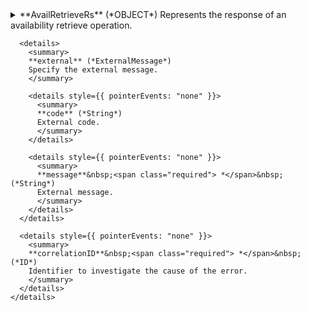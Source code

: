 
<details>
  <summary>
  **AvailRetrieveRs** (*OBJECT*)  
  Represents the response of an availability retrieve operation.  
  </summary>
  
  
    <details>
      <summary>
      **rates** (*RateAvailLoad*)  
      List of rates retrieved. See RateAvailLoad.  
      </summary>
  
      <details style={{ pointerEvents: "none" }}>
        <summary>
        **rateCode** (*String*)  
        Code associated with the rate.  
        </summary>
      </details>

      <details style={{ pointerEvents: "none" }}>
        <summary>
        **rooms** (*String*)  
        List of rooms associated with the rate.  
        </summary>
      </details>

      <details>
        <summary>
        **restrictions** (*RestrictionsLoad*)  
        Restrictions for the rate. See RestrictionsLoad.  
        </summary>
  
        <details style={{ pointerEvents: "none" }}>
          <summary>
          **bookingLimit** (*Int*)  
          Booking limit associated with the product.
          </summary>
        </details>

        <details>
          <summary>
          **lengthOfStay** (*LengthOfStay*)  
          Length of stay associated with the product. See LengthOfStay.  
          </summary>
  
          <details>
            <summary>
            **fullStay** (*FullStay*)  
            Full stay associated with the product. See FullStay.  
            </summary>
  
            <details style={{ pointerEvents: "none" }}>
              <summary>
              **minimum** (*Int*)  
              Minimum length of the full stay.
              </summary>
            </details>

            <details style={{ pointerEvents: "none" }}>
              <summary>
              **maximum** (*Int*)  
              Maximum length of the full stay.
              </summary>
            </details>
          </details>

          <details>
            <summary>
            **arrival** (*InventoryArrivalType*)  
            Arrival associated with the product. See Arrival.  
            </summary>
  
            <details style={{ pointerEvents: "none" }}>
              <summary>
              **minimum** (*Int*)  
              Minimum length of the arrival period.
              </summary>
            </details>

            <details style={{ pointerEvents: "none" }}>
              <summary>
              **maximum** (*Int*)  
              Maximum length of the arrival period.
              </summary>
            </details>
          </details>
        </details>

        <details style={{ pointerEvents: "none" }}>
          <summary>
          **minRelease** (*Int*)  
          Minimum release period associated with the product.
          </summary>
        </details>

        <details style={{ pointerEvents: "none" }}>
          <summary>
          **maxRelease** (*Int*)  
          Maximum release period associated with the product.
          </summary>
        </details>

        <details>
          <summary>
          **stopSales** (*StopSales*)  
          Stop sales associated with the product. See StopSales.  
          </summary>
  
          <details style={{ pointerEvents: "none" }}>
            <summary>
            **closeMaster** (*Boolean*)  
            Indicates whether to close the master.  
            </summary>
          </details>

          <details style={{ pointerEvents: "none" }}>
            <summary>
            **closeOnArrival** (*Boolean*)  
            Indicates whether to close on arrival. Null if not applicable.  
            </summary>
          </details>

          <details style={{ pointerEvents: "none" }}>
            <summary>
            **closeOnDeparture** (*Boolean*)  
            Indicates whether to close on departure. Null if not applicable.  
            </summary>
          </details>
        </details>

        <details style={{ pointerEvents: "none" }}>
          <summary>
          **freeSales** (*Boolean*)  
          Indicates whether the product is available for free sales.  
          </summary>
        </details>
      </details>

      <details>
        <summary>
        **applicableWeekdays** (*ApplicableWeekdays*)  
        Weekdays when the rate is applicable. See ApplicableWeekdays.  
        </summary>
  
        <details style={{ pointerEvents: "none" }}>
          <summary>
          **all** (*Boolean*)  
          Indicates whether the price or rate is applicable on all days.  
          </summary>
        </details>

        <details style={{ pointerEvents: "none" }}>
          <summary>
          **monday** (*Boolean*)  
          Indicates whether the price or rate is applicable on Mondays.  
          </summary>
        </details>

        <details style={{ pointerEvents: "none" }}>
          <summary>
          **tuesday** (*Boolean*)  
          Indicates whether the price or rate is applicable on Tuesdays.  
          </summary>
        </details>

        <details style={{ pointerEvents: "none" }}>
          <summary>
          **wednesday** (*Boolean*)  
          Indicates whether the price or rate is applicable on Wednesdays.  
          </summary>
        </details>

        <details style={{ pointerEvents: "none" }}>
          <summary>
          **thursday** (*Boolean*)  
          Indicates whether the price or rate is applicable on Thursdays.  
          </summary>
        </details>

        <details style={{ pointerEvents: "none" }}>
          <summary>
          **friday** (*Boolean*)  
          Indicates whether the price or rate is applicable on Fridays.  
          </summary>
        </details>

        <details style={{ pointerEvents: "none" }}>
          <summary>
          **saturday** (*Boolean*)  
          Indicates whether the price or rate is applicable on Saturdays.  
          </summary>
        </details>

        <details style={{ pointerEvents: "none" }}>
          <summary>
          **sunday** (*Boolean*)  
          Indicates whether the price or rate is applicable on Sundays.  
          </summary>
        </details>
      </details>

      <details>
        <summary>
        **dateRange** (*DateRangeProduct*)  
        Date range to apply  
        </summary>
  
        <details style={{ pointerEvents: "none" }}>
          <summary>
          **start**&nbsp;<span class="required"> *</span>&nbsp; (*DateTime*)  
          Start date.  
          </summary>
        </details>

        <details style={{ pointerEvents: "none" }}>
          <summary>
          **end**&nbsp;<span class="required"> *</span>&nbsp; (*DateTime*)  
          End date.  
          </summary>
        </details>
      </details>
    </details>

    <details>
      <summary>
      **derivedRates** (*DerivedRatesAvailLoad*)  
      List of derived rates retrieved. See DerivedRatesAvailLoad.  
      </summary>
  
      <details style={{ pointerEvents: "none" }}>
        <summary>
        **baseRateCode** (*String*)  
        Base rate code associated with the derived rates.  
        </summary>
      </details>

      <details>
        <summary>
        **rates** (*DerivedRateAvailLoad*)  
        List of derived rates to load. See DerivedRateAvailLoad.  
        </summary>
  
        <details style={{ pointerEvents: "none" }}>
          <summary>
          **rateCode** (*String*)  
          Code associated with the rate.  
          </summary>
        </details>

        <details style={{ pointerEvents: "none" }}>
          <summary>
          **isActive**&nbsp;<span class="required"> *</span>&nbsp; (*Boolean*)  
          Indicates whether the rate is active.  
          </summary>
        </details>

        <details>
          <summary>
          **restrictions** (*RestrictionsDerivedRateLoad*)  
          Restrictions to load for the derived rate. See RestrictionsLoad.  
          </summary>
  

          <details style={{ pointerEvents: "none" }}>
            <summary>
            **minRelease** (*Int*)  
            Minimum release period associated with the product.
            </summary>
          </details>

          <details style={{ pointerEvents: "none" }}>
            <summary>
            **maxRelease** (*Int*)  
            Maximum release period associated with the product.
            </summary>
          </details>

        </details>
      </details>

    </details>

    <details>
      <summary>
      **offers** (*OffersAvailLoad*)  
      List of offers retrieved. See OffersAvailLoad.  
      </summary>
  
      <details style={{ pointerEvents: "none" }}>
        <summary>
        **rateCode** (*String*)  
        List of rate codes associated with the offers.  
        </summary>
      </details>

      <details>
        <summary>
        **offers** (*OfferAvailLoad*)  
        List of offers to load. See OfferAvailLoad.  
        </summary>
  
        <details style={{ pointerEvents: "none" }}>
          <summary>
          **code** (*String*)  
          Code associated with the offer.  
          </summary>
        </details>

      </details>

    </details>

    <details style={{ pointerEvents: "none" }}>
      <summary>
      **success**&nbsp;<span class="required"> *</span>&nbsp; (*Boolean*)  
      Indicates whether the operation was successful.  
      </summary>
    </details>

    <details>
      <summary>
      **adviseMessages** (*AdviseMessage*)  
      List of advise messages associated with the operation. See AdviseMessage.  
      </summary>
  
      <details style={{ pointerEvents: "none" }}>
        <summary>
        **code**&nbsp;<span class="required"> *</span>&nbsp; (*ID*)  
        AM code: The following codes can be returned:  
        </summary>
      </details>

      <details style={{ pointerEvents: "none" }}>
        <summary>
        **description**&nbsp;<span class="required"> *</span>&nbsp; (*String*)  
        Error description  
        </summary>
      </details>

      <details style={{ pointerEvents: "none" }}>
        <summary>
        **level**&nbsp;<span class="required"> *</span>&nbsp; (*Enum of AdviseMessageLevel*)  
        Indicates the level of importance of the message.
Possible values: ERROR, WARN, INFO.  
        Possible values:  
        `WARN`  
      `ERROR`  
      `INFO`  
        </summary>
      </details>

      <details>
        <summary>
        **external** (*ExternalMessage*)  
        Specify the external message.  
        </summary>
  
        <details style={{ pointerEvents: "none" }}>
          <summary>
          **code** (*String*)  
          External code.  
          </summary>
        </details>

        <details style={{ pointerEvents: "none" }}>
          <summary>
          **message**&nbsp;<span class="required"> *</span>&nbsp; (*String*)  
          External message.  
          </summary>
        </details>
      </details>

      <details style={{ pointerEvents: "none" }}>
        <summary>
        **correlationID**&nbsp;<span class="required"> *</span>&nbsp; (*ID*)  
        Identifier to investigate the cause of the error.  
        </summary>
      </details>
    </details>
</details>
